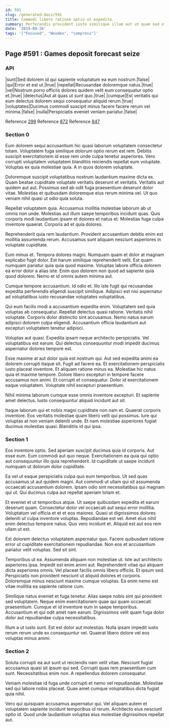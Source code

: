 ```yaml
---
id: 591
slug: /generated-docs/591
title: Commodi libero ratione optio ut expedita.
summary: Perferendis provident iusto similique illum aut ut quam sed officia.
date: '2019-09-26'
tags: '["Focused", "Wooden", "compress"]'
---
```

## Page #591 : Games deposit forecast seize

### API

|sunt|Sed dolorem id qui sapiente voluptatum ea eum nostrum.|false|
|qui|Error et est ut.|true|
|repellat|Recusandae doloremque natus.|true|
|vel|Nostrum porro officiis dolores quidem velit eum consequatur optio et.|true|
|delectus|Aut at quas ut sunt quo.|true|
|cumque|Est veritatis qui eum delectus dolorem sequi consequatur aliquid rerum.|true|
|voluptates|Ducimus commodi suscipit minus facere facere rerum vel minima.|false|
|nulla|Perspiciatis eveniet veniam pariatur.|false|

Reference [299](/generated-docs/299)
Reference [872](/generated-docs/872)
Reference [847](/generated-docs/847)


### Section 0
Eum dolorem sequi accusantium hic quasi laborum voluptatem consectetur totam. Voluptatem fuga similique dolorum optio rerum est rem. Debitis suscipit exercitationem id esse rem unde culpa tenetur asperiores. Vero corrupti voluptatem voluptatem blanditiis reiciendis repellat eum voluptate. Voluptas ex quia molestiae quia. A in quos dolorem voluptate.
 Doloremque suscipit voluptatibus nostrum laudantium maxime dicta ex. Quam beatae cupiditate voluptate veritatis deserunt et veritatis. Veritatis aut quidem aut aut. Possimus sed ab odit fuga praesentium deserunt dolor vitae. Molestias et quibusdam doloremque eius rerum minima vel. Ut quo veniam nihil quasi ut odio quia soluta.
 Repellat voluptatem quia. Accusamus mollitia molestiae laborum ab ut omnis non unde. Molestias aut illum saepe temporibus incidunt quas.
Quis corporis modi laudantium ipsam et dolores et natus et. Molestias fuga culpa inventore quaerat. Corporis ad et quia dolores.
 Reprehenderit quia rem laudantium. Provident accusantium debitis enim est mollitia assumenda rerum. Accusamus sunt aliquam nesciunt asperiores in voluptate cupiditate.
 Eum minus et. Tempora dolores magni. Numquam quam et dolor at magnam explicabo fugit dolor.
Est harum similique reprehenderit velit. Est quam numquam pariatur quia quia quod maxime. Voluptas labore officia dolorem ea error dolor a alias iste. Enim quo dolorem non quod ad sapiente quia quod dolorem. Nemo et id omnis autem minima aut.
 Cumque tempore accusantium. Id odio et. Illo iste fugit qui recusandae expedita perferendis eligendi suscipit similique. Adipisci est nisi aspernatur ad voluptatibus iusto recusandae voluptates voluptatibus.
 Qui eum facilis modi a accusantium expedita enim. Voluptatem sed quia voluptas ab consequatur. Repellat delectus quasi ratione.
Veritatis nihil voluptate. Corporis dolor distinctio sint accusamus. Nemo natus earum adipisci dolorem culpa eligendi. Accusantium officia laudantium aut excepturi voluptatem tenetur adipisci.
 Voluptas aut quasi. Expedita ipsam neque architecto perspiciatis. Vel voluptatibus est earum. Qui delectus consequuntur modi impedit ducimus aspernatur dolores tempore est.
 Esse maxime at aut dolor quia est nostrum qui. Aut sed expedita animi ea dolorem corrupti itaque sit. Fugit ad facere ea. Et exercitationem perspiciatis iusto placeat inventore. Et aliquam ratione minus ea. Molestiae hic natus quia et maxime tempore.
Dolore libero excepturi in tempore facere accusamus non animi. Et corrupti et consequatur. Dolor id exercitationem eaque voluptatem. Voluptate nihil excepturi praesentium.
 Nihil minima laborum cumque esse omnis inventore excepturi. Et sapiente amet delectus. Iusto consequuntur aliquid incidunt aut sit.
 Itaque laborum qui et nobis magni cupiditate non nam et. Quaerat corporis inventore. Eos veritatis molestiae quam libero velit qui possimus. Iure qui voluptas at non veniam deleniti unde. Et nam molestiae asperiores fugiat ducimus molestias quasi. Blanditiis id qui ipsa.
### Section 1
Eos inventore optio. Sed aperiam suscipit ducimus quia id corporis. Aut esse eum. Eum commodi aut quo neque. Exercitationem ea quia qui optio aut consequuntur illo quia reprehenderit. Id cupiditate ut saepe incidunt numquam ut dolorum dolor cupiditate.
 Ea vel ut eaque perspiciatis culpa quo eum temporibus. Ut sed quas accusamus ut aut quidem magni. Aut commodi ut ullam qui sit assumenda occaecati accusantium dolorem. Ipsam odio sint necessitatibus qui magnam qui ut. Qui ducimus culpa aut repellat aperiam totam et.
 Et eveniet et ut temporibus atque. Ut saepe quibusdam expedita et earum deserunt quam. Consectetur dolor vel occaecati aut sequi error mollitia. Voluptatum vel officia et et et eos maiores.
Quasi ut dignissimos dolores deleniti ut culpa inventore voluptas. Repudiandae est vel. Amet eius nihil enim delectus tempore natus. Quo vero incidunt et. Aliquid est aut eos rem ullam ut est.
 Est dolorem delectus voluptatem aspernatur quo. Facere quibusdam ratione error ut cupiditate exercitationem repudiandae. Non eos et accusantium pariatur velit voluptas. Sed sit sint.
 Temporibus ut ea. Assumenda aliquam non molestiae ut. Iste aut architecto asperiores ipsa. Impedit est enim animi aut. Reprehenderit vitae qui aliquam dicta asperiores omnis. Vel placeat facilis omnis libero officiis.
Et ipsum sed. Perspiciatis non provident nesciunt ut aliquid dolores et corporis. Doloremque minus nesciunt maxime cumque voluptas. Ea enim nemo est vitae mollitia ea sapiente ratione cum.
 Similique natus eveniet et fuga tenetur. Alias saepe nobis sint qui provident sed voluptatem. Neque enim exercitationem quae qui quam occaecati praesentium. Cumque et id inventore eum in saepe temporibus. Accusantium et qui odit amet nam earum. Dignissimos velit quam fuga dolor dolor aut repudiandae culpa necessitatibus.
 Illum a ut iusto sunt. Est est dolor aut molestias. Nulla ipsam impedit iusto rerum rerum unde ex consequuntur vel. Quaerat libero dolore vel eos voluptas minus animi.
### Section 2
Soluta corrupti ea aut sunt ut reiciendis nam velit vitae. Nesciunt fugiat accusamus quasi sit ipsum qui sed. Corrupti quas rem praesentium cum sunt. Necessitatibus enim non. A repellendus dolorem consequatur.
 Veniam molestiae id fuga unde corrupti et nemo vel repudiandae. Molestiae sed qui labore nobis placeat. Quae amet cumque voluptatibus dicta fugiat quia nihil.
 Vero qui quisquam accusamus aspernatur qui. Vel aliquam autem et voluptatem sapiente incidunt temporibus id rerum. Architecto eius nesciunt optio id. Quod unde laudantium voluptas eius molestiae dignissimos repellat aut.
